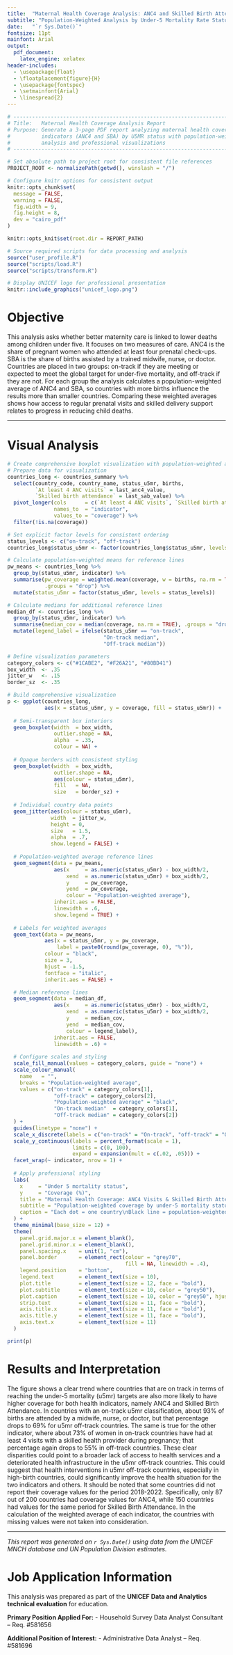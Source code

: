 ```yaml
---
title:  "Maternal Health Coverage Analysis: ANC4 and Skilled Birth Attendance"
subtitle: "Population-Weighted Analysis by Under-5 Mortality Rate Status"
date:   "`r Sys.Date()`"
fontsize: 11pt
mainfont: Arial
output:
  pdf_document:
    latex_engine: xelatex
header-includes:
  - \usepackage{float}
  - \floatplacement{figure}{H}
  - \usepackage{fontspec}
  - \setmainfont{Arial}
  - \linespread{2}
---
```


```r
# -----------------------------------------------------------------------------
# Title:   Maternal Health Coverage Analysis Report
# Purpose: Generate a 3-page PDF report analyzing maternal health coverage 
#          indicators (ANC4 and SBA) by U5MR status with population-weighted
#          analysis and professional visualizations
# -----------------------------------------------------------------------------
```

```r
# Set absolute path to project root for consistent file references
PROJECT_ROOT <- normalizePath(getwd(), winslash = "/")
```

```r
# Configure knitr options for consistent output
knitr::opts_chunk$set(
  message = FALSE,
  warning = FALSE,
  fig.width = 9,
  fig.height = 8,
  dev = "cairo_pdf"
)

knitr::opts_knit$set(root.dir = REPORT_PATH)

# Source required scripts for data processing and analysis
source("user_profile.R")
source("scripts/load.R")
source("scripts/transform.R")
```

```r
# Display UNICEF logo for professional presentation
knitr::include_graphics("unicef_logo.png")
```

# Objective

This analysis asks whether better maternity care is linked to lower deaths among children under five. It focuses on two measures of care. ANC4 is the share of pregnant women who attended at least four prenatal check-ups. SBA is the share of births assisted by a trained midwife, nurse, or doctor. Countries are placed in two groups: on-track if they are meeting or expected to meet the global target for under-five mortality, and off-track if they are not. For each group the analysis calculates a population-weighted average of ANC4 and SBA, so countries with more births influence the results more than smaller countries. Comparing these weighted averages shows how access to regular prenatal visits and skilled delivery support relates to progress in reducing child deaths.

---

# Visual Analysis

```r
# Create comprehensive boxplot visualization with population-weighted analysis
# Prepare data for visualization
countries_long <- countries_summary %>% 
  select(country_code, country_name, status_u5mr, births,
         `At least 4 ANC visits` = last_anc4_value,
         `Skilled birth attendance` = last_sab_value) %>% 
  pivot_longer(cols      = c(`At least 4 ANC visits`, `Skilled birth attendance`),
               names_to  = "indicator",
               values_to = "coverage") %>% 
  filter(!is.na(coverage))

# Set explicit factor levels for consistent ordering
status_levels <- c("on-track", "off-track")
countries_long$status_u5mr <- factor(countries_long$status_u5mr, levels = status_levels)

# Calculate population-weighted means for reference lines
pw_means <- countries_long %>% 
  group_by(status_u5mr, indicator) %>% 
  summarise(pw_coverage = weighted.mean(coverage, w = births, na.rm = TRUE),
            .groups = "drop") %>% 
  mutate(status_u5mr = factor(status_u5mr, levels = status_levels))

# Calculate medians for additional reference lines
median_df <- countries_long %>% 
  group_by(status_u5mr, indicator) %>% 
  summarise(median_cov = median(coverage, na.rm = TRUE), .groups = "drop") %>% 
  mutate(legend_label = ifelse(status_u5mr == "on-track",
                               "On-track median",
                               "Off-track median"))

# Define visualization parameters
category_colors <- c("#1CABE2", "#F26A21", "#80BD41")
box_width  <- .35
jitter_w   <- .15
border_sz  <- .35

# Build comprehensive visualization
p <- ggplot(countries_long,
            aes(x = status_u5mr, y = coverage, fill = status_u5mr)) +
  
  # Semi-transparent box interiors
  geom_boxplot(width  = box_width,
               outlier.shape = NA,
               alpha  = .35,
               colour = NA) +      
  
  # Opaque borders with consistent styling
  geom_boxplot(width  = box_width,
               outlier.shape = NA,
               aes(colour = status_u5mr),
               fill   = NA,
               size   = border_sz) +
  
  # Individual country data points
  geom_jitter(aes(colour = status_u5mr),
              width  = jitter_w,
              height = 0,
              size   = 1.5,
              alpha  = .7,
              show.legend = FALSE) +
  
  # Population-weighted average reference lines
  geom_segment(data = pw_means,
               aes(x     = as.numeric(status_u5mr) - box_width/2,
                   xend  = as.numeric(status_u5mr) + box_width/2,
                   y     = pw_coverage,
                   yend  = pw_coverage,
                   colour = "Population-weighted average"),
               inherit.aes = FALSE,
               linewidth = .6,
               show.legend = TRUE) +
  
  # Labels for weighted averages
  geom_text(data = pw_means,
            aes(x = status_u5mr, y = pw_coverage,
                label = paste0(round(pw_coverage, 0), "%")),
            colour = "black",
            size = 3,
            hjust = -1.5,
            fontface = "italic",
            inherit.aes = FALSE) +

  # Median reference lines
  geom_segment(data = median_df,
               aes(x     = as.numeric(status_u5mr) - box_width/2,
                   xend  = as.numeric(status_u5mr) + box_width/2,
                   y     = median_cov,
                   yend  = median_cov,
                   colour = legend_label),
               inherit.aes = FALSE,
               linewidth = .6) +
  
  # Configure scales and styling
  scale_fill_manual(values = category_colors, guide = "none") +
  scale_colour_manual(
    name   = "",
    breaks = "Population-weighted average",
    values = c("on-track" = category_colors[1],
               "off-track" = category_colors[2],
               "Population-weighted average" = "black",
               "On-track median"  = category_colors[1],
               "Off-track median" = category_colors[2])
  ) +
  guides(linetype = "none") +
  scale_x_discrete(labels = c("on-track" = "On-track", "off-track" = "Off-track")) +
  scale_y_continuous(labels = percent_format(scale = 1),
                     limits = c(0, 100),
                     expand = expansion(mult = c(.02, .05))) +
  facet_wrap(~ indicator, nrow = 1) +
  
  # Apply professional styling
  labs(
    x     = "Under 5 mortality status",
    y     = "Coverage (%)",
    title = "Maternal Health Coverage: ANC4 Visits & Skilled Birth Attendance (2018-2022)",
    subtitle = "Population-weighted coverage by under-5 mortality status: on-track vs off-track",
    caption = "Each dot = one country\nBlack line = population-weighted average\nColoured lines = median coverage"
  ) +
  theme_minimal(base_size = 12) +
  theme(
    panel.grid.major.x = element_blank(),
    panel.grid.minor.x = element_blank(),
    panel.spacing.x    = unit(1, "cm"),
    panel.border       = element_rect(colour = "grey70",
                                      fill = NA, linewidth = .4),
    legend.position    = "bottom",
    legend.text        = element_text(size = 10),
    plot.title         = element_text(size = 12, face = "bold"),
    plot.subtitle      = element_text(size = 10, color = "grey50"),
    plot.caption       = element_text(size = 10, color = "grey50", hjust = 0),
    strip.text         = element_text(size = 11, face = "bold"),
    axis.title.x       = element_text(size = 11, face = "bold"),
    axis.title.y       = element_text(size = 11, face = "bold"),
    axis.text.x        = element_text(size = 11)
  )

print(p)
```

\newpage

# Results and Interpretation

The figure shows a clear trend where countries that are on track in terms of reaching the under-5 mortality (u5mr) targets are also more likely to have higher coverage for both health indicators, namely ANC4 and Skilled Birth Attendance. In countries with an on-track u5mr classification, about 93% of births are attended by a midwife, nurse, or doctor, but that percentage drops to 69% for u5mr off-track countries. The same is true for the other indicator, where about 73% of women in on-track countries have had at least 4 visits with a skilled health provider during pregnancy; that percentage again drops to 55% in off-track countries. These clear disparities could point to a broader lack of access to health services and a deteriorated health infrastructure in the u5mr off-track countries. This could suggest that health interventions in u5mr off-track countries, especially in high-birth countries, could significantly improve the health situation for the two indicators and others. It should be noted that some countries did not report their coverage values for the period 2018-2022. Specifically, only 87 out of 200 countries had coverage values for ANC4, while 150 countries had values for the same period for Skilled Birth Attendance. In the calculation of the weighted average of each indicator, the countries with missing values were not taken into consideration.

---

*This report was generated on `r Sys.Date()` using data from the UNICEF MNCH database and UN Population Division estimates.*

\newpage

# Job Application Information

This analysis was prepared as part of the **UNICEF Data and Analytics technical evaluation** for education.

**Primary Position Applied For:**
- Household Survey Data Analyst Consultant – Req. #581656

**Additional Position of Interest:**
- Administrative Data Analyst – Req. #581696
